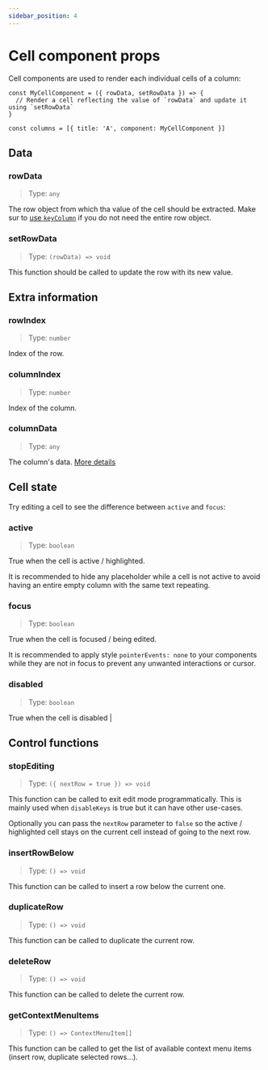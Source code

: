 ```yaml
---
sidebar_position: 4
---
```


# Cell component props

Cell components are used to render each individual cells of a column:
```tsx
const MyCellComponent = ({ rowData, setRowData }) => {
  // Render a cell reflecting the value of `rowData` and update it using `setRowData`
}

const columns = [{ title: 'A', component: MyCellComponent }]
```

## Data
### rowData
> Type: `any`

The row object from which tha value of the cell should be extracted. Make sur to
[use `keyColumn`](../performance/cell-components#use-keycolumn) if you do not need the entire row object.

### setRowData
> Type: `(rowData) => void`

This function should be called to update the row with its new value.

## Extra information
### rowIndex
> Type: `number`

Index of the row.

### columnIndex
> Type: `number`

Index of the column.

### columnData
> Type: `any`

The column's data. [More details](columns#columndata)

## Cell state
Try editing a cell to see the difference between `active` and `focus`:
<ActiveFocus />

### active
> Type: `boolean`

True when the cell is active / highlighted.

It is recommended to hide any placeholder while a cell is not active to avoid having an entire empty column with the
same text repeating.

### focus
> Type: `boolean`

True when the cell is focused / being edited.

It is recommended to apply style `pointerEvents: none` to your components while they are not in focus
to prevent any unwanted interactions or cursor.

### disabled
> Type: `boolean`

True when the cell is disabled                                                                                                                                                                                                                                |

## Control functions
### stopEditing
> Type: `({ nextRow = true }) => void`

This function can be called to exit edit mode programmatically. This is mainly used when `disableKeys` is true
but it can have other use-cases.

Optionally you can pass the `nextRow` parameter to `false` so the active / highlighted cell stays on the current
cell instead of going to the next row.

### insertRowBelow
> Type: `() => void`

This function can be called to insert a row below the current one.

### duplicateRow
> Type: `() => void`

This function can be called to duplicate the current row.

### deleteRow
> Type: `() => void`

This function can be called to delete the current row.

### getContextMenuItems
> Type: `() => ContextMenuItem[]`

This function can be called to get the list of available context menu items (insert row, duplicate selected rows...).
